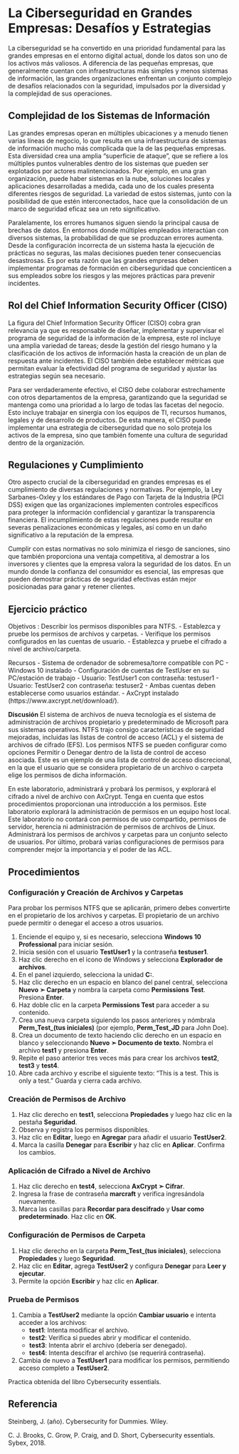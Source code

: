 # La Ciberseguridad en Grandes Empresas: Desafíos y Estrategias 


La ciberseguridad se ha convertido en una prioridad fundamental para las grandes empresas en el entorno digital actual, donde los datos son uno de los activos más valiosos. A diferencia de las pequeñas empresas, que generalmente cuentan con infraestructuras más simples y menos sistemas de información, las grandes organizaciones enfrentan un conjunto complejo de desafíos relacionados con la seguridad, impulsados por la diversidad y la complejidad de sus operaciones. 


## Complejidad de los Sistemas de Información 


Las grandes empresas operan en múltiples ubicaciones y a menudo tienen varias líneas de negocio, lo que resulta en una infraestructura de sistemas de información mucho más complicada que la de las pequeñas empresas. Esta diversidad crea una amplia "superficie de ataque", que se refiere a los múltiples puntos vulnerables dentro de los sistemas que pueden ser explotados por actores malintencionados. Por ejemplo, en una gran organización, puede haber sistemas en la nube, soluciones locales y aplicaciones desarrolladas a medida, cada uno de los cuales presenta diferentes riesgos de seguridad. La variedad de estos sistemas, junto con la posibilidad de que estén interconectados, hace que la consolidación de un marco de seguridad eficaz sea un reto significativo. 


Paralelamente, los errores humanos siguen siendo la principal causa de brechas de datos. En entornos donde múltiples empleados interactúan con diversos sistemas, la probabilidad de que se produzcan errores aumenta. Desde la configuración incorrecta de un sistema hasta la ejecución de prácticas no seguras, las malas decisiones pueden tener consecuencias desastrosas. Es por esta razón que las grandes empresas deben implementar programas de formación en ciberseguridad que concienticen a sus empleados sobre los riesgos y las mejores prácticas para prevenir incidentes. 


## Rol del Chief Information Security Officer (CISO) 


La figura del Chief Information Security Officer (CISO) cobra gran relevancia ya que es responsable de diseñar, implementar y supervisar el programa de seguridad de la información de la empresa, este rol incluye una amplia variedad de tareas; desde la gestión del riesgo humano y la clasificación de los activos de información hasta la creación de un plan de respuesta ante incidentes. El CISO también debe establecer métricas que permitan evaluar la efectividad del programa de seguridad y ajustar las estrategias según sea necesario. 


Para ser verdaderamente efectivo, el CISO debe colaborar estrechamente con otros departamentos de la empresa, garantizando que la seguridad se mantenga como una prioridad a lo largo de todas las facetas del negocio. Esto incluye trabajar en sinergia con los equipos de TI, recursos humanos, legales y de desarrollo de productos. De esta manera, el CISO puede implementar una estrategia de ciberseguridad que no solo proteja los activos de la empresa, sino que también fomente una cultura de seguridad dentro de la organización. 


## Regulaciones y Cumplimiento 


Otro aspecto crucial de la ciberseguridad en grandes empresas es el cumplimiento de diversas regulaciones y normativas. Por ejemplo, la Ley Sarbanes-Oxley y los estándares de Pago con Tarjeta de la Industria (PCI DSS) exigen que las organizaciones implementen controles específicos para proteger la información confidencial y garantizar la transparencia financiera. El incumplimiento de estas regulaciones puede resultar en severas penalizaciones económicas y legales, así como en un daño significativo a la reputación de la empresa. 


Cumplir con estas normativas no solo minimiza el riesgo de sanciones, sino que también proporciona una ventaja competitiva, al demostrar a los inversores y clientes que la empresa valora la seguridad de los datos. En un mundo donde la confianza del consumidor es esencial, las empresas que pueden demostrar prácticas de seguridad efectivas están mejor posicionadas para ganar y retener clientes. 

## Ejercicio práctico

Objetivos : Describir los permisos disponibles para NTFS. 
- Establezca y pruebe los permisos de archivos y carpetas. 
- Verifique los permisos configurados en las cuentas de usuario. 
- Establezca y pruebe el cifrado a nivel de archivo/carpeta. 

Recursos 
- Sistema de ordenador de sobremesa/torre compatible con PC
- Windows 10 instalado
- Configuración de cuentas de TestUser en su PC/estación de trabajo
    - Usuario: TestUser1 con contraseña: testuser1
    - Usuario: TestUser2 con contraseña: testuser2
- Ambas cuentas deben establecerse como usuarios estándar. 
- AxCrypt instalado (https://www.axcrypt.net/download/).

**Discusión**
El sistema de archivos de nueva tecnología es el sistema de administración de archivos propietario y predeterminado de Microsoft para sus sistemas operativos. NTFS trajo consigo características de seguridad mejoradas, incluidas las listas de control de acceso (ACL) y el sistema de archivos de cifrado (EFS). Los permisos NTFS se pueden configurar como opciones Permitir o Denegar dentro de la lista de control de acceso asociada. Este es un ejemplo de una lista de control de acceso discrecional, en la que el usuario que se considera propietario de un archivo o carpeta elige los permisos de dicha información.

En este laboratorio, administrará y probará los permisos, y explorará el cifrado a nivel de archivo con AxCrypt. Tenga en cuenta que estos procedimientos proporcionan una introducción a los permisos. Este laboratorio explorará la administración de permisos en un equipo host local. Este laboratorio no contará con permisos de uso compartido, permisos de servidor, herencia ni administración de permisos de archivos de Linux. Administrará los permisos de archivos y carpetas para un conjunto selecto de usuarios. Por último, probará varias configuraciones de permisos para comprender mejor la importancia y el poder de las ACL.



## Procedimientos

### Configuración y Creación de Archivos y Carpetas

Para probar los permisos NTFS que se aplicarán, primero debes convertirte en el propietario de los archivos y carpetas. El propietario de un archivo puede permitir o denegar el acceso a otros usuarios.

1. Enciende el equipo y, si es necesario, selecciona **Windows 10 Professional** para iniciar sesión.
2. Inicia sesión con el usuario **TestUser1** y la contraseña **testuser1**.
3. Haz clic derecho en el icono de Windows y selecciona **Explorador de archivos**.
4. En el panel izquierdo, selecciona la unidad **C:**.
5. Haz clic derecho en un espacio en blanco del panel central, selecciona **Nuevo ➣ Carpeta** y nombra la carpeta como **Permissions Test**. Presiona **Enter**.
6. Haz doble clic en la carpeta **Permissions Test** para acceder a su contenido.
7. Crea una nueva carpeta siguiendo los pasos anteriores y nómbrala **Perm_Test_(tus iniciales)** (por ejemplo, **Perm_Test_JD** para John Doe).
8. Crea un documento de texto haciendo clic derecho en un espacio en blanco y seleccionando **Nuevo ➣ Documento de texto**. Nombra el archivo **test1** y presiona **Enter**.
9. Repite el paso anterior tres veces más para crear los archivos **test2**, **test3** y **test4**.
10. Abre cada archivo y escribe el siguiente texto: "This is a test. This is only a test." Guarda y cierra cada archivo.

### Creación de Permisos de Archivo

1. Haz clic derecho en **test1**, selecciona **Propiedades** y luego haz clic en la pestaña **Seguridad**.
2. Observa y registra los permisos disponibles.
3. Haz clic en **Editar**, luego en **Agregar** para añadir el usuario **TestUser2**.
4. Marca la casilla **Denegar** para **Escribir** y haz clic en **Aplicar**. Confirma los cambios.

### Aplicación de Cifrado a Nivel de Archivo

1. Haz clic derecho en **test4**, selecciona **AxCrypt ➣ Cifrar**.
2. Ingresa la frase de contraseña **marcraft** y verifica ingresándola nuevamente.
3. Marca las casillas para **Recordar para descifrado** y **Usar como predeterminado**. Haz clic en **OK**.

### Configuración de Permisos de Carpeta

1. Haz clic derecho en la carpeta **Perm_Test_(tus iniciales)**, selecciona **Propiedades** y luego **Seguridad**.
2. Haz clic en **Editar**, agrega **TestUser2** y configura **Denegar** para **Leer y ejecutar**.
3. Permite la opción **Escribir** y haz clic en **Aplicar**.

### Prueba de Permisos

1. Cambia a **TestUser2** mediante la opción **Cambiar usuario** e intenta acceder a los archivos:
   - **test1**: Intenta modificar el archivo.
   - **test2**: Verifica si puedes abrir y modificar el contenido.
   - **test3**: Intenta abrir el archivo (debería ser denegado).
   - **test4**: Intenta descifrar el archivo (se requerirá contraseña).
2. Cambia de nuevo a **TestUser1** para modificar los permisos, permitiendo acceso completo a **TestUser2**.


Practica obtenida del libro Cybersecurity essentials.

## Referencia

Steinberg, J. (año). Cybersecurity for Dummies. Wiley.

C. J. Brooks, C. Grow, P. Craig, and D. Short, Cybersecurity essentials. Sybex, 2018.

